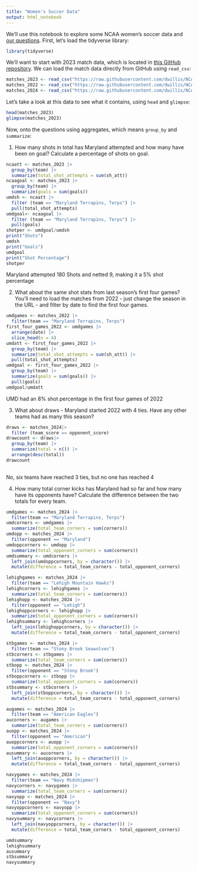 ```yaml
---
title: "Women's Soccer Data"
output: html_notebook
---
```


We'll use this notebook to explore some NCAA women's soccer data and [our questions](https://docs.google.com/spreadsheets/d/1kTSrnl1URmcexIWLDMWqDnp3q-c2OS45uifnhjp10n4/edit#gid=0). First, let's load the tidyverse library:

```r
library(tidyverse)
```

We'll want to start with 2023 match data, which is located in [this GitHub repository](https://github.com/dwillis/NCAAWomensSoccerData). We can load the match data directly from GitHub using `read_csv`:


```r
matches_2023 <- read_csv("https://raw.githubusercontent.com/dwillis/NCAAWomensSoccerData/main/data/ncaa_womens_soccer_matchstats_2023.csv")
matches_2022 <- read_csv("https://raw.githubusercontent.com/dwillis/NCAAWomensSoccerData/main/data/ncaa_womens_soccer_matchstats_2022.csv")
matches_2024 <- read_csv("https://raw.githubusercontent.com/dwillis/NCAAWomensSoccerData/main/data/ncaa_womens_soccer_matchstats_2024.csv")
```

Let's take a look at this data to see what it contains, using `head` and `glimpse`:

```r
head(matches_2023)
glimpse(matches_2023)
```

Now, onto the questions using aggregates, which means `group_by` and `summarize`:

1. How many shots in total has Maryland attempted and how many have been on goal? Calculate a percentage of shots on goal.

```r
ncaatt <- matches_2023 |>
  group_by(team) |>
  summarize(total_shot_attempts = sum(sh_att))
ncaagoal <- matches_2023 |>
  group_by(team) |>
  summarize(goals = sum(goals))
umdsh <- ncaatt |>
  filter (team == "Maryland Terrapins, Terps") |>
  pull(total_shot_attempts)
umdgoal<- ncaagoal |>
  filter (team == "Maryland Terrapins, Terps") |>
  pull(goals)
shotper <- umdgoal/umdsh
print("Shots")
umdsh
print("Goals")
umdgoal
print("Shot Percentage")
shotper
```
Maryland attempted 180 Shots and netted 9, making it a 5% shot percentage

2. What about the same shot stats from last season's first four games? You'll need to load the matches from 2022 - just change the season in the URL - and filter by date to find the first four games.

```r
umdgames <- matches_2022 |>
  filter(team == "Maryland Terrapins, Terps")
first_four_games_2022 <- umdgames |>
  arrange(date) |>
  slice_head(n = 4)
umdatt <- first_four_games_2022 |>
  group_by(team) |>
  summarize(total_shot_attempts = sum(sh_att)) |>
  pull(total_shot_attempts)
umdgoal <- first_four_games_2022 |>
  group_by(team) |>
  summarize(goals = sum(goals)) |>
  pull(goals)
umdgoal/umdatt


```
UMD had an 8% shot percentage in the first four games of 2022


3. What about draws - Maryland started 2022 with 4 ties. Have any other teams had as many this season?

```r
draws <- matches_2024|>
  filter (team_score == opponent_score)
drawcount <- draws|>
  group_by(team) |>
  summarize(total = n()) |>
  arrange(desc(total))
drawcount
  


```
No, six teams have reached 3 ties, but no one has reached 4


4. How many total corner kicks has Maryland had so far and how many have its opponents have? Calculate the difference between the two totals for every team.

```r

umdgames <- matches_2024 |>
  filter(team == "Maryland Terrapins, Terps")
umdcorners <- umdgames |>
  summarize(total_team_corners = sum(corners))
umdopp <- matches_2024 |>
  filter(opponent == "Maryland")
umdoppcorners <- umdopp |>
  summarize(total_opponent_corners = sum(corners))
umdsummary <- umdcorners |>
  left_join(umdoppcorners, by = character()) |>
  mutate(difference = total_team_corners - total_opponent_corners)

lehighgames <- matches_2024 |>
  filter(team == "Lehigh Mountain Hawks")
lehighcorners <- lehighgames |>
  summarize(total_team_corners = sum(corners))
lehighopp <- matches_2024 |>
  filter(opponent == "Lehigh")
lehighoppcorners <- lehighopp |>
  summarize(total_opponent_corners = sum(corners))
lehighsummary <- lehighcorners |>
  left_join(lehighoppcorners, by = character()) |>
  mutate(difference = total_team_corners - total_opponent_corners)

stbgames <- matches_2024 |>
  filter(team == "Stony Brook Seawolves")
stbcorners <- stbgames |>
  summarize(total_team_corners = sum(corners))
stbopp <- matches_2024 |>
  filter(opponent == "Stony Brook")
stboppcorners <- stbopp |>
  summarize(total_opponent_corners = sum(corners))
stbsummary <- stbcorners |>
  left_join(stboppcorners, by = character()) |>
  mutate(difference = total_team_corners - total_opponent_corners)

augames <- matches_2024 |>
  filter(team == "American Eagles")
aucorners <- augames |>
  summarize(total_team_corners = sum(corners))
auopp <- matches_2024 |>
  filter(opponent == "American")
auoppcorners <- auopp |>
  summarize(total_opponent_corners = sum(corners))
ausummary <- aucorners |>
  left_join(auoppcorners, by = character()) |>
  mutate(difference = total_team_corners - total_opponent_corners)

navygames <- matches_2024 |>
  filter(team == "Navy Midshipmen")
navycorners <- navygames |>
  summarize(total_team_corners = sum(corners))
navyopp <- matches_2024 |>
  filter(opponent == "Navy")
navyoppcorners <- navyopp |>
  summarize(total_opponent_corners = sum(corners))
navysummary <- navycorners |>
  left_join(navyoppcorners, by = character()) |>
  mutate(difference = total_team_corners - total_opponent_corners)

umdsummary
lehighsummary
ausummary
stbsummary
navysummary


```

